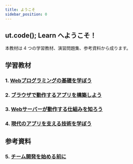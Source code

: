 ```yaml
---
title: ようこそ
sidebar_position: 0
---
```


## ut.code(); Learn へようこそ！

本教材は 4 つの学習教材、演習問題集、参考資料から成ります。

## 学習教材

### 1. [Webプログラミングの基礎を学ぼう](/docs/trial-session/)

### 2. [ブラウザで動作するアプリを構築しよう](/docs/browser-apps/)

### 3. [Webサーバーが動作する仕組みを知ろう](/docs/web-servers/)

### 4. [現代のアプリを支える技術を学ぼう](/docs/advanced/)

## 参考資料

### 5. [チーム開発を始める前に](/docs/team-development/)
